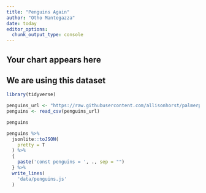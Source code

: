 ```yaml
---
title: "Penguins Again"
author: "Otho Mantegazza"
date: today
editor_options: 
  chunk_output_type: console
---
```



## Your chart appears here

<div id="mychart"></div>

## We are using this dataset

```r
library(tidyverse) 
```

```r
penguins_url <- "https://raw.githubusercontent.com/allisonhorst/palmerpenguins/main/inst/extdata/penguins.csv"
penguins <- read_csv(penguins_url)
```

```r
penguins
```

```r
penguins %>% 
  jsonlite::toJSON(
    pretty = T
  ) %>% 
  {
    paste('const penguins = ', ., sep = "")
  } %>% 
  write_lines(
    'data/penguins.js'
  )
```

<!-- Load D3 -->
<script src="https://d3js.org/d3.v7.min.js"></script>
<script src="data/penguins.js"></script>
<script src="js/scatterplot.js"></script>
